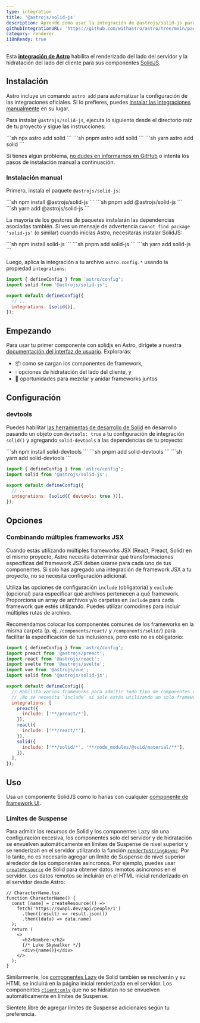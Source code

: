 ```yaml
---
type: integration
title: '@astrojs/solid-js'
description: Aprende como usar la integración de @astrojs/solid-js para extender el soporte de Solidjs en tu proyecto de Astro.
githubIntegrationURL: 'https://github.com/withastro/astro/tree/main/packages/integrations/solid/'
category: renderer
i18nReady: true
---
```


Esta **[integración de Astro][astro-integration]** habilita el renderizado del lado del servidor y la hidratación del lado del cliente para sus componentes [SolidJS](https://www.solidjs.com/).


## Instalación

Astro incluye un comando `astro add` para automatizar la configuración de las integraciones oficiales. Si lo prefieres, puedes [instalar las integraciones manualmente](#instalación-manual) en su lugar.

Para instalar `@astrojs/solid-js`, ejecuta lo siguiente desde el directorio raíz de tu proyecto y sigue las instrucciones:

<PackageManagerTabs>
  <Fragment slot="npm">
  ```sh
  npx astro add solid
  ```
  </Fragment>
  <Fragment slot="pnpm">
  ```sh
  pnpm astro add solid
  ```
  </Fragment>
  <Fragment slot="yarn">
  ```sh
  yarn astro add solid
  ```
  </Fragment>
</PackageManagerTabs>

Si tienes algún problema, [no dudes en informarnos en GitHub](https://github.com/withastro/astro/issues) o intenta los pasos de instalación manual a continuación.

### Instalación manual

Primero, instala el paquete `@astrojs/solid-js`:

<PackageManagerTabs>
  <Fragment slot="npm">
  ```sh
  npm install @astrojs/solid-js
  ```
  </Fragment>
  <Fragment slot="pnpm">
  ```sh
  pnpm add @astrojs/solid-js
  ```
  </Fragment>
  <Fragment slot="yarn">
  ```sh
  yarn add @astrojs/solid-js
  ```
  </Fragment>
</PackageManagerTabs>

La mayoría de los gestores de paquetes instalarán las dependencias asociadas también. Si ves un mensaje de advertencia `Cannot find package 'solid-js'` (o similar) cuando inicias Astro, necesitarás instalar SolidJS:

<PackageManagerTabs>
  <Fragment slot="npm">
  ```sh
  npm install solid-js
  ```
  </Fragment>
  <Fragment slot="pnpm">
  ```sh
  pnpm add solid-js
  ```
  </Fragment>
  <Fragment slot="yarn">
  ```sh
  yarn add solid-js
  ```
  </Fragment>
</PackageManagerTabs>

Luego, aplica la integración a tu archivo `astro.config.*` usando la propiedad `integrations`:

```js title="astro.config.mjs" ins={2} ins="solid()"
import { defineConfig } from 'astro/config';
import solid from '@astrojs/solid-js';

export default defineConfig({
  // ...
  integrations: [solid()],
});
```

## Empezando

Para usar tu primer componente con solidjs en Astro, dirígete a nuestra [documentación del interfaz de usuario][astro-ui-frameworks]. Explorarás:

* 📦 como se cargan los componentes de framework,
* 💧 opciones de hidratación del lado del cliente, y
* 🤝 oportunidades para mezclar y anidar frameworks juntos

## Configuración

### devtools

<p><Since pkg="@astrojs/solid-js" v="4.2.0" /></p>

Puedes habilitar [las herramientas de desarrollo de Solid](https://github.com/thetarnav/solid-devtools) en desarrollo pasando un objeto con `devtools: true` a tu configuración de integración `solid()` y agregando `solid-devtools` a las dependencias de tu proyecto:

<PackageManagerTabs>
  <Fragment slot="npm">
  ```sh
  npm install solid-devtools
  ```
  </Fragment>
  <Fragment slot="pnpm">
  ```sh
  pnpm add solid-devtools
  ```
  </Fragment>
  <Fragment slot="yarn">
  ```sh
  yarn add solid-devtools
  ```
  </Fragment>
</PackageManagerTabs>

```js title="astro.config.mjs"
import { defineConfig } from 'astro/config';
import solid from '@astrojs/solid-js';

export default defineConfig({
  // ...
  integrations: [solid({ devtools: true })],
});
```

## Opciones

### Combinando múltiples frameworks JSX

Cuando estás utilizando múltiples frameworks JSX (React, Preact, Solid) en el mismo proyecto, Astro necesita determinar qué transformaciones específicas del framework JSX deben usarse para cada uno de tus componentes. Si solo has agregado una integración de framework JSX a tu proyecto, no se necesita configuración adicional.

Utiliza las opciones de configuración `include` (obligatoria) y `exclude` (opcional) para especificar qué archivos pertenecen a qué framework. Proporciona un array de archivos y/o carpetas en `include` para cada framework que estés utilizando. Puedes utilizar comodines para incluir múltiples rutas de archivo.

Recomendamos colocar los componentes comunes de los frameworks en la misma carpeta (p. ej. `/components/react/` y `/components/solid/`) para facilitar la especificación de tus inclusiones, pero esto no es obligatorio:

```js title="astro.config.mjs"
import { defineConfig } from 'astro/config';
import preact from '@astrojs/preact';
import react from '@astrojs/react';
import svelte from '@astrojs/svelte';
import vue from '@astrojs/vue';
import solid from '@astrojs/solid-js';

export default defineConfig({
  // Habilita varios frameworks para admitir todo tipo de componentes diferentes.
  // ¡No se necesita `include` si solo estás utilizando un solo framework JSX!
  integrations: [
    preact({
      include: ['**/preact/*'],
    }),
    react({
      include: ['**/react/*'],
    }),
    solid({
      include: ['**/solid/*', '**/node_modules/@suid/material/**'],
    }),
  ],
});
```

## Uso

Usa un componente SolidJS como lo harías con cualquier [componente de framework UI](/es/guides/framework-components/).

### Límites de Suspense

Para admitir los recursos de Solid y los componentes Lazy sin una configuración excesiva, los componentes solo del servidor y de hidratación se envuelven automáticamente en límites de Suspense de nivel superior y se renderizan en el servidor utilizando la función [`renderToStringAsync`][solid-render-to-string-async]. Por lo tanto, no es necesario agregar un límite de Suspense de nivel superior alrededor de los componentes asíncronos.
Por ejemplo, puedes usar [`createResource`][solid-create-resource] de Solid para obtener datos remotos asíncronos en el servidor. Los datos remotos se incluirán en el HTML inicial renderizado en el servidor desde Astro:

```tsx
// CharacterName.tsx
function CharacterName() {
  const [name] = createResource(() =>
    fetch('https://swapi.dev/api/people/1')
      .then((result) => result.json())
      .then((data) => data.name)
  );
  return (
    <>
      <h2>Nombre:</h2>
      {/* Luke Skywalker */}
      <div>{name()}</div>
    </>
  );
}
```

Similarmente, los [componentes Lazy][solid-lazy-components] de Solid también se resolverán y su HTML se incluirá en la página inicial renderizada en el servidor.
Los componentes [`client:only`][astro-client-only] que no se hidratan no se envuelven automáticamente en límites de Suspense.

Sientete libre de agregar límites de Suspense adicionales según tu preferencia.

[astro-integration]: /es/guides/integrations-guide/

[astro-ui-frameworks]: /es/guides/framework-components/#usando-componente-de-framework

[astro-client-only]: /es/reference/directives-reference/#clientonly

[solid-render-to-string-async]: https://www.solidjs.com/docs/latest/api#rendertostringasync

[solid-create-resource]: https://www.solidjs.com/docs/latest/api#createresource

[solid-lazy-components]: https://www.solidjs.com/docs/latest/api#lazy
